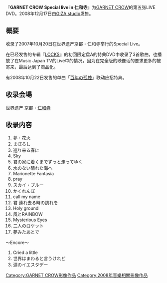 {{unreferenced|time=2011-08-27T17:00:52+00:00}}
{{Infobox Album |
 Name =  GARNET CROW Special live in 仁和寺|
 Type = [[DVD|DVD]]|
 Artist = [[GARNET_CROW|GARNET CROW]]|
 Released = 2008年12月17日|
 Recorded = |
 Genre = [[J-POP|J-POP]]|
 Length = |
 Label = [[GIZA_studio|GIZA studio]]|
 Producer = |
 Reviews = |
Chart position = *最高位7位（Oricon）| 
Last album = [[GARNET_CROW_LIVESCOPE_OF_THE_TWILIGHT_VALLEY|GARNET CROW LIVESCOPE OF THE TWILIGHT VALLEY]]<br/> (2007年)|
This album = '''GARNET CROW Special live in 仁和寺'''<br/> (2008年)|
Next album = [[Are_You_Ready_To_Lock_On?!_〜livescope_at_the_JCB_Hall〜|Are You Ready To Lock On?! 〜livescope at the JCB Hall〜]]<br/> (2009年)
}}

『'''GARNET CROW Special live in 仁和寺'''』为[[GARNET_CROW|GARNET CROW]]的第五张LIVE DVD。2008年12月17日由[[GIZA_studio|GIZA studio]]发售。

== 概要 ==

收录了2007年10月20日在世界遗产京都・仁和寺举行的Special Live。

在已经发售的专辑『[[LOCKS|LOCKS]]』的初回限定盘A的特典DVD中收录了3首歌曲，也播放了在Music Japan TV的Live中的情况，因为在完全版的映像话的要求更多的被寄来，最后达到了商品化。

有2008年10月22日发售的单曲「[[百年の孤独|百年の孤独]]」联动应招特典。

== 收录会場 ==
世界遗产 京都・[[仁和寺|仁和寺]]

== 收录内容 ==

#夢・花火
#まぼろし
#巡り来る春に
#Sky
#君の家に着くまでずっと走ってゆく
#水のない晴れた海へ
#Marionette Fantasia
#pray
#スカイ・ブルー
#かくれんぼ
#call my name
#君 連れ去る時の訪れを
#Holy ground
#風とRAINBOW
#Mysterious Eyes
#二人のロケット
#夢みたあとで
〜Encore〜
#Cried a little
#世界はまわると言うけれど
#涙のイエスタデー

{{GARNET CROW}}
[[Category:GARNET_CROW影像作品|Category:GARNET CROW影像作品]]
[[Category:2008年音樂相關影像作品|Category:2008年音樂相關影像作品]]
{{DEFAULTSORT:GARNET CROW Special live in 仁和寺}}